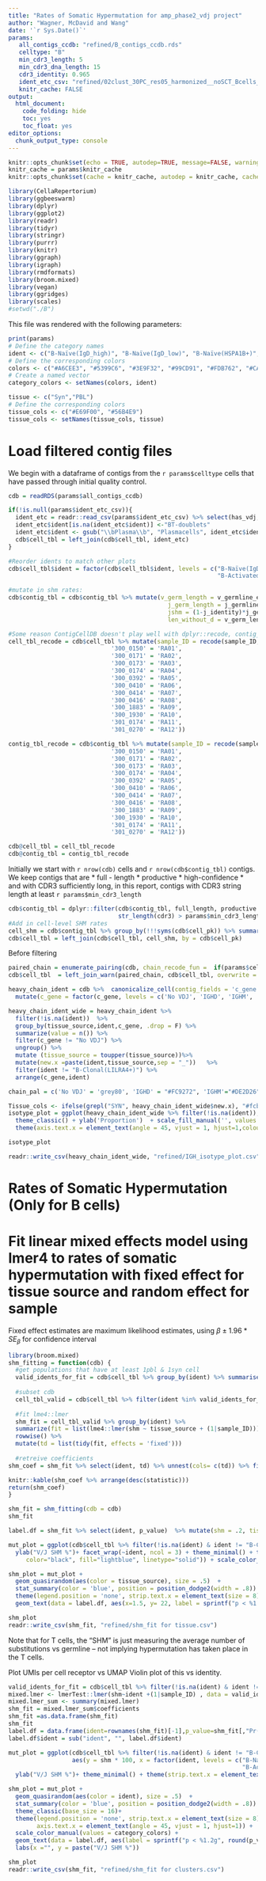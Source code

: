 ```yaml
---
title: "Rates of Somatic Hypermutation for amp_phase2_vdj project"
author: "Wagner, McDavid and Wang"
date: '`r Sys.Date()`'
params:
   all_contigs_ccdb: "refined/B_contigs_ccdb.rds"
   celltype: "B"
   min_cdr3_length: 5
   min_cdr3_dna_length: 15
   cdr3_identity: 0.965
   ident_etc_csv: "refined/02clust_30PC_res05_harmonized__noSCT_Bcells_cdat.csv"
   knitr_cache: FALSE
output:
  html_document:
    code_folding: hide
    toc: yes
    toc_float: yes
editor_options: 
  chunk_output_type: console
---
```


```r
knitr::opts_chunk$set(echo = TRUE, autodep=TRUE, message=FALSE, warning=FALSE, fig.height = 3.5,dev = c('png', 'pdf'))
knitr_cache = params$knitr_cache
knitr::opts_chunk$set(cache = knitr_cache, autodep = knitr_cache, cache.lazy = FALSE)
```

```r
library(CellaRepertorium)
library(ggbeeswarm)
library(dplyr)
library(ggplot2)
library(readr)
library(tidyr)
library(stringr)
library(purrr)
library(knitr)
library(ggraph)
library(igraph)
library(rmdformats)
library(broom.mixed)
library(vegan)
library(ggridges)
library(scales)
#setwd("./B")
```

This file was rendered with the following parameters:
```r
print(params)
# Define the category names
ident <- c("B-Naïve(IgD_high)", "B-Naïve(IgD_low)", "B-Naïve(HSPA1B+)", "B-Mito_high", "B-Activated", "B-ABC", "B-Memory", "B-Clonal(LILRA4+)", "Plasmacells", "Plasmablasts", "BT-doublets")
# Define the corresponding colors
colors <- c("#A6CEE3", "#5399C6", "#3E9F32", "#99CD91", "#FDB762", "#CAC848", "#F47676", "#5C0905", "#CCAFCA", "#825D99","grey") 
# Create a named vector
category_colors <- setNames(colors, ident)

tissue <- c("Syn","PBL")
# Define the corresponding colors
tissue_cols <- c("#E69F00", "#56B4E9") 
tissue_cols <- setNames(tissue_cols, tissue)
```

# Load filtered contig files
We begin with a dataframe of contigs from the `r params$celltype` cells that have passed through initial quality control.
```r
cdb = readRDS(params$all_contigs_ccdb)

if(!is.null(params$ident_etc_csv)){
  ident_etc = readr::read_csv(params$ident_etc_csv) %>% select(has_vdj, discard, keep, Barcode, ident, umap_1, umap_2)
  ident_etc$ident[is.na(ident_etc$ident)] <-"BT-doublets"
  ident_etc$ident <- gsub("\\bPlasma\\b", "Plasmacells", ident_etc$ident)
  cdb$cell_tbl = left_join(cdb$cell_tbl, ident_etc)
}

#Reorder idents to match other plots
cdb$cell_tbl$ident = factor(cdb$cell_tbl$ident, levels = c("B-Naïve(IgD_high)","B-Naïve(IgD_low)","B-Naïve(HSPA1B+)","B-Mito_high",
                                                           "B-Activated","B-ABC","B-Memory","Plasmablasts","Plasmacells","B-Clonal(LILRA4+)"))

#mutate in shm rates:
cdb$contig_tbl = cdb$contig_tbl %>% mutate(v_germ_length = v_germline_end - v_germline_start,
                                             j_germ_length = j_germline_end - j_germline_start,vshm = (1-v_identity)*v_germ_length,
                                             jshm = (1-j_identity)*j_germ_length,shm = vshm + jshm,
                                             len_without_d = v_germ_length + j_germ_length, vj_shm_rate = (shm/len_without_d))
```

```r
#Some reason ContigCellDB doesn't play well with dplyr::recode, contig_tbl loses basically all recodes with a match when directly updating with cdb$contig_tbl = cdb$contig_tbl %>% mutate(recode())
cell_tbl_recode = cdb$cell_tbl %>% mutate(sample_ID = recode(sample_ID,
                             '300_0150' = 'RA01',
                             '300_0171' = 'RA02',
                             '300_0173' = 'RA03',
                             '300_0174' = 'RA04',
                             '300_0392' = 'RA05',
                             '300_0410' = 'RA06',
                             '300_0414' = 'RA07',
                             '300_0416' = 'RA08',
                             '300_1883' = 'RA09',
                             '300_1930' = 'RA10',
                             '301_0174' = 'RA11',
                             '301_0270' = 'RA12'))

contig_tbl_recode = cdb$contig_tbl %>% mutate(sample_ID = recode(sample_ID,
                             '300_0150' = 'RA01',
                             '300_0171' = 'RA02',
                             '300_0173' = 'RA03',
                             '300_0174' = 'RA04',
                             '300_0392' = 'RA05',
                             '300_0410' = 'RA06',
                             '300_0414' = 'RA07',
                             '300_0416' = 'RA08',
                             '300_1883' = 'RA09',
                             '300_1930' = 'RA10',
                             '301_0174' = 'RA11',
                             '301_0270' = 'RA12'))

cdb@cell_tbl = cell_tbl_recode
cdb@contig_tbl = contig_tbl_recode
```

Initially we start with  `r nrow(cdb)` cells and `r nrow(cdb$contig_tbl)` contigs.  We keep contigs that are 
* full - length 
* productive
* high-confidence
* and with CDR3 sufficiently long, in this report, contigs with CDR3 string length at least `r params$min_cdr3_length`

```r
cdb$contig_tbl = dplyr::filter(cdb$contig_tbl, full_length, productive == 'True', high_confidence, chain != 'Multi', 
                               str_length(cdr3) > params$min_cdr3_length, str_length(cdr3_nt) > params$min_cdr3_dna_length)
#Add in cell-level SHM rates
cell_shm = cdb$contig_tbl %>% group_by(!!!syms(cdb$cell_pk)) %>% summarize(shm = mean(vj_shm_rate, na.rm = TRUE))
cdb$cell_tbl = left_join(cdb$cell_tbl, cell_shm, by = cdb$cell_pk)
```

Before filtering
```r
paired_chain = enumerate_pairing(cdb, chain_recode_fun =  if(params$celltype=='B') ig_chain_recode else tcr_chain_recode)
cdb$cell_tbl  = left_join_warn(paired_chain, cdb$cell_tbl, overwrite = TRUE, by = cdb$cell_pk)
```

```r
heavy_chain_ident = cdb %>%  canonicalize_cell(contig_fields = 'c_gene', contig_filter_args = chain=='IGH') %>% `$`('cell_tbl') %>%
  mutate(c_gene = factor(c_gene, levels = c('No VDJ', 'IGHD', 'IGHM', 'IGHG1', 'IGHG2', 'IGHG3', 'IGHG4', 'IGHA1', 'IGHA2')) , c_gene = forcats::fct_explicit_na(c_gene, na_level = 'No VDJ') %>% forcats::fct_rev())

heavy_chain_ident_wide = heavy_chain_ident %>% 
  filter(!is.na(ident))  %>%
  group_by(tissue_source,ident,c_gene, .drop = F) %>% 
  summarize(value = n()) %>% 
  filter(c_gene != "No VDJ") %>%
  ungroup() %>%
  mutate (tissue_source = toupper(tissue_source))%>%
  mutate(new.x =paste(ident,tissue_source,sep = "_"))   %>%
  filter(ident != "B-Clonal(LILRA4+)") %>%
  arrange(c_gene,ident)

chain_pal = c('No VDJ' = 'grey80', 'IGHD' = "#FC9272", 'IGHM'="#DE2D26", 'IGHG1'= "#EFF3FF", 'IGHG2' = "#BDD7E7", 'IGHG3' = "#6BAED6", 'IGHG4' = "#2171B5", 'IGHA1' = "#A1D99B", 'IGHA2' = "#31A354")

Tissue_cols <- ifelse(grepl("SYN", heavy_chain_ident_wide$new.x), "#fcb34d", "#9cb3d1")
isotype_plot = ggplot(heavy_chain_ident_wide %>% filter(!is.na(ident)), aes(x = factor(new.x, levels = unique(new.x)), fill = c_gene, y = value)) + geom_bar(position="fill", stat="identity")+
  theme_classic() + ylab('Proportion')  + scale_fill_manual('', values = chain_pal) + guides(fill=guide_legend(title="IGH Isotype")) +  
  theme(axis.text.x = element_text(angle = 45, vjust = 1, hjust=1,colour = Tissue_cols)) 

isotype_plot

readr::write_csv(heavy_chain_ident_wide, "refined/IGH_isotype_plot.csv")
```


# Rates of Somatic Hypermutation (Only for B cells)

# Fit linear mixed effects model using lmer4 to rates of somatic hypermutation with fixed effect for tissue source and random effect for sample
Fixed effect estimates are maximum likelihood estimates, using $\beta \pm 1.96*SE_{\beta}$ for confidence interval

```r
library(broom.mixed)
shm_fitting = function(cdb) {
  #get populations that have at least 1pbl & 1syn cell
  valid_idents_for_fit = cdb$cell_tbl %>% group_by(ident) %>% summarise(n_tissue = length(unique(tissue_source))) %>% filter(!is.na(ident),n_tissue == 2) %>% pull(ident)
  
  #subset cdb
  cell_tbl_valid = cdb$cell_tbl %>% filter(ident %in% valid_idents_for_fit)
  
  #fit lme4::lmer
  shm_fit = cell_tbl_valid %>% group_by(ident) %>% 
  summarize(fit = list(lme4::lmer(shm ~ tissue_source + (1|sample_ID)))) %>%
  rowwise() %>% 
  mutate(td = list(tidy(fit, effects = 'fixed')))
  
  #retreive coefficients
shm_coef = shm_fit %>% select(ident, td) %>% unnest(cols= c(td)) %>% filter(term != '(Intercept)') %>% mutate(p_value = 2*(1-pnorm(abs(statistic))), ci_low = estimate - 1.96*std.error,ci_hi = estimate + 1.96*std.error, tissue_significant = case_when(ci_low > 0 ~ 'Syn', ci_hi < 0 ~ 'PBL', ci_low < 0 & ci_hi > 0 ~ 'NS'))

knitr::kable(shm_coef %>% arrange(desc(statistic)))
return(shm_coef)
}

shm_fit = shm_fitting(cdb = cdb)
shm_fit

label.df = shm_fit %>% select(ident, p_value)  %>% mutate(shm = .2, tissue_source = 'Syn')

mut_plot = ggplot(cdb$cell_tbl %>% filter(!is.na(ident) & ident != "B-Clonal(LILRA4+)"), aes(y = shm * 100, x = tissue_source)) + 
  ylab("V/J SHM %")+ facet_wrap(~ident, ncol = 3) + theme_minimal() + theme(strip.text.x = element_text(size = 6),  strip.background = element_rect(
     color="black", fill="lightblue", linetype="solid")) + scale_color_manual(values = tissue_cols)

shm_plot = mut_plot + 
  geom_quasirandom(aes(color = tissue_source), size = .5)  + 
  stat_summary(color = 'blue', position = position_dodge2(width = .8)) + 
  theme(legend.position = 'none', strip.text.x = element_text(size = 8)) +
  geom_text(data = label.df, aes(x=1.5, y= 22, label = sprintf("p < %1.2g", round(p_value, 3) + 1e-3)))

shm_plot
readr::write_csv(shm_fit, "refined/shm_fit for tissue.csv")
```

Note that for T cells, the "SHM" is just measuring the average number of substitutions vs germline -- not implying hypermutation has taken place in the T cells.

Plot UMIs per cell receptor vs UMAP
Violin plot of this vs identity.

```r
valid_idents_for_fit = cdb$cell_tbl %>% filter(!is.na(ident) & ident != "B-Clonal(LILRA4+)")
mixed.lmer <- lmerTest::lmer(shm~ident +(1|sample_ID) , data = valid_idents_for_fit) 
mixed.lmer_sum <- summary(mixed.lmer)
shm_fit = mixed.lmer_sum$coefficients
shm_fit =as.data.frame(shm_fit)
shm_fit
label.df = data.frame(ident=rownames(shm_fit)[-1],p_value=shm_fit[,"Pr(>|t|)"][-1], shm = .2)
label.df$ident = sub("ident", "", label.df$ident)

mut_plot = ggplot(cdb$cell_tbl %>% filter(!is.na(ident) & ident != "B-Clonal(LILRA4+)"), 
                  aes(y = shm * 100, x = factor(ident, levels = c("B-Naïve(IgD_high)", "B-Naïve(IgD_low)", "B-Naïve(HSPA1B+)", "B-Mito_high", 
                                                                  "B-Activated", "B-ABC", "B-Memory", "Plasmablasts", "Plasmacells")))) + 
  ylab("V/J SHM %")+ theme_minimal() + theme(strip.text.x = element_text(size = 6)) + ylim(0,30)

shm_plot = mut_plot + 
  geom_quasirandom(aes(color = ident), size = .5)  + 
  stat_summary(color = 'blue', position = position_dodge2(width = .8)) + 
  theme_classic(base_size = 16)+ 
  theme(legend.position = 'none', strip.text.x = element_text(size = 8),
        axis.text.x = element_text(angle = 45, vjust = 1, hjust=1)) +
  scale_color_manual(values = category_colors) + 
  geom_text(data = label.df, aes(label = sprintf("p < %1.2g", round(p_value, 3) + 1e-3)), size = 4.5, hjust = 0.5, y = 30)+
  labs(x ="", y = paste("V/J SHM %")) 

shm_plot
readr::write_csv(shm_fit, "refined/shm_fit for clusters.csv")
```



